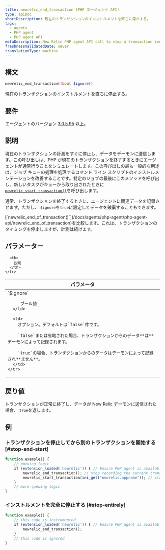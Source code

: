 ```yaml
---
title: newrelic_end_transaction (PHP エージェント API)
type: apiDoc
shortDescription: 現在のトランザクションのインストルメントを直ちに停止する。
tags:
  - Agents
  - PHP agent
  - PHP agent API
metaDescription: New Relic PHP agent API call to stop a transaction immediately. Useful for job queue processing.
freshnessValidatedDate: never
translationType: machine
---
```


## 構文

```php
newrelic_end_transaction([bool $ignore])
```

現在のトランザクションのインストルメントを直ちに停止する。

## 要件

エージェントのバージョン [3.0.5.95](/docs/release-notes/agent-release-notes/php-release-notes/php-agent) 以上。

## 説明

現在のトランザクションの計測をすぐに停止し、データをデーモンに送信します。この呼び出しは、PHP が現在のトランザクションを終了するときにエージェントが通常行うことをシミュレートします。この呼び出しの最も一般的な用途は、ジョブ キューの処理を処理するコマンド ライン スクリプトのインストルメンテーションを改善することです。特定のジョブの最後にこのメソッドを呼び出し、新しいタスクがキューから取り出されたときに[`newrelic_start_transaction()`](/docs/agents/php-agent/php-agent-api/newrelic_start_transaction)を呼び出します。

通常、トランザクションを終了するときに、エージェントに関連データを記録させます。ただし、 `$ignore`を`true`に設定してデータを破棄することもできます。

<Callout variant="tip">
  [`newrelic_end_of_transaction()`](/docs/agents/php-agent/php-agent-api/newrelic_end_of_transaction)を比較します。これは、トランザクションのタイミングを停止しますが、計測は続けます。
</Callout>

## パラメーター

<table>
  <thead>
    <tr>
      <th width="25%">
        パラメータ
      </th>

      <th>
        説明
      </th>
    </tr>
  </thead>

  <tbody>
    <tr>
      <td>
        `$ignore`

        _ブール値_
      </td>

      <td>
        オプション。デフォルトは`false`件です。

        `false`または省略された場合、トランザクションからのデータ**は**デーモンによって記録されます。

        `true`の場合、トランザクションからのデータはデーモンによって記録され**ません**。
      </td>
    </tr>
  </tbody>
</table>

## 戻り値

トランザクションが正常に終了し、データが New Relic デーモンに送信された場合、 `true`を返します。

## 例

### トランザクションを停止してから別のトランザクションを開始する [#stop-and-start]

```php
function example() {
    // queuing logic
    if (extension_loaded('newrelic')) { // Ensure PHP agent is available
        newrelic_end_transaction(); // stop recording the current transaction
        newrelic_start_transaction(ini_get("newrelic.appname")); // start recording a new transaction
    }
    // more queuing logic
}
```

### インストルメントを完全に停止する [#stop-entirely]

```php
function example() {
    // this code is instrumented
    if (extension_loaded('newrelic')) { // Ensure PHP agent is available
        newrelic_end_transaction();
    }
    // this code is ignored
}
```